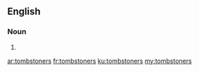 ==English==

===Noun===
{{head|en}}

# {{plural of|tombstoner}}

[[ar:tombstoners]]
[[fr:tombstoners]]
[[ku:tombstoners]]
[[my:tombstoners]]